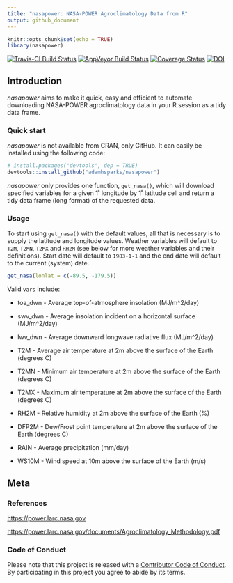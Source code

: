 ```yaml
---
title: "nasapower: NASA-POWER Agroclimatology Data from R"
output: github_document
---
```


```r
knitr::opts_chunk$set(echo = TRUE)
library(nasapower)
```

[![Travis-CI Build Status](https://travis-ci.org/adamhsparks/nasapower.svg?branch=master)](https://travis-ci.org/adamhsparks/nasapower)
[![AppVeyor Build Status](https://ci.appveyor.com/api/projects/status/github/adamhsparks/nasapower?branch=master&svg=true)](https://ci.appveyor.com/project/adamhsparks/nasapower)
[![Coverage Status](https://img.shields.io/codecov/c/github/adamhsparks/nasapower/master.svg)](https://codecov.io/github/adamhsparks/nasapower?branch=master)
[![DOI](https://zenodo.org/badge/109224461.svg)](https://zenodo.org/badge/latestdoi/109224461)

## Introduction

_nasapower_ aims to make it quick, easy and efficient to automate downloading
NASA-POWER agroclimatology data in your R session as a tidy data frame.

### Quick start

_nasapower_ is not available from CRAN, only GitHub. It can easily be installed
using the following code:

```r
# install.packages("devtools", dep = TRUE)
devtools::install_github("adamhsparks/nasapower")
```

_nasapower_ only provides one function, `get_nasa()`, which will download
specified variables for a given 1˚ longitude by 1˚ latitude cell and return a
tidy data frame (long format) of the requested data.

### Usage

To start using `get_nasa()` with the default values, all that is necessary is
to supply the latitude and longitude values. Weather variables will default to 
`T2M`, `T2MN`, `T2MX` and `RH2M` (see below for more weather variables and
their definitions). Start date will default to `1983-1-1` and the end date will
default to the current (system) date.

```r
get_nasa(lonlat = c(-89.5, -179.5))
```

Valid `vars` include:

* toa_dwn - Average top-of-atmosphere insolation (MJ/m^2/day)

* swv_dwn - Average insolation incident on a horizontal surface (MJ/m^2/day)

* lwv_dwn - Average downward longwave radiative flux (MJ/m^2/day)

* T2M - Average air temperature at 2m above the surface of the Earth (degrees C)

* T2MN - Minimum air temperature at 2m above the surface of the Earth (degrees C)

* T2MX - Maximum air temperature at 2m above the surface of the Earth (degrees C)

* RH2M - Relative humidity at 2m above the surface of the Earth (%)

* DFP2M - Dew/Frost point temperature at 2m above the surface of the Earth (degrees C)

* RAIN - Average precipitation (mm/day)

* WS10M - Wind speed at 10m above the surface of the Earth (m/s)

## Meta

### References
<https://power.larc.nasa.gov>

<https://power.larc.nasa.gov/documents/Agroclimatology_Methodology.pdf>

### Code of Conduct

Please note that this project is released with a [Contributor Code of Conduct](CONDUCT.md). By participating in this project you agree to abide by its terms.
